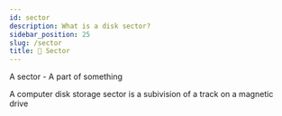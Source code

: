 ```yaml
---
id: sector
description: What is a disk sector?
sidebar_position: 25
slug: /sector
title: 🍕 Sector
---
```



A sector - A part of something

A computer disk storage sector is a subivision of a track on a magnetic drive